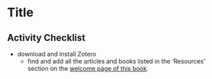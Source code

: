 # Title

## Activity Checklist {-}

- download and install Zotero
    - find and add all the articles and books listed in the 'Resources' section on the [welcome page of this book](https://twu-innovation.github.io/inno101).